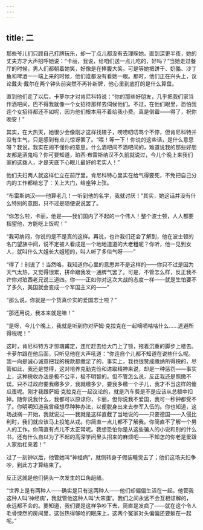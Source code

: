 ```yaml
---
---
---
```

title: 二
---




那些爷儿们只顾自己打牌玩乐，却一丁点儿都没有去理睬她。直到深更半夜，她的丈夫方才大声招呼她说：“卡丽，我说，给咱们送一点儿吃的，好吗？”当她走过餐厅的时候，男人们都朝着她笑，好像是在捧腹大笑。可是等她把饼干、奶酪、沙丁鱼和啤酒一一端上来的时候，他们谁都没有看她一眼。那时，他们正在兴头上，议论戴夫·戴尔在两个钟头前突然不再补新牌，他心里到底打的是什么算盘。

直到他们走了以后，卡萝尔才对肯尼科特说：“你的那些好朋友，几乎把我们家当作酒吧间，巴不得我就像一个女招待那样去伺候他们。不过，在他们眼里，恐怕我连个女招待都还不如呢，因为他们根本用不着给我小费。真是倒霉——得了，祝你晚安！”

其实，在大热天，她很少会像刚才这样找碴子，唠唠叨叨骂个不停，但肯尼科特并没有生气，只是感到有点儿惊讶罢了。“喂！等一下！你说的这些话，是什么意思呀？我说，我实在闹不懂你的意思。什么酒吧间不酒吧间的，难道说我的那些好朋友都是酒鬼吗？你可要知道，珀西·布雷斯纳汉不久前就说过，今儿个晚上来我们家的这拨人，才是天底下心眼儿最好的老实人！”

他们夫妇两人就这样伫立在前厅里。肯尼科特心里实在给气得要死，不免把自己分内的工作都给忘了：关上大门，给座钟上弦。

“布雷斯纳汉——他算老几！一听到他的名字，我就讨厌！”其实，她这话并没有什么特别的意图，只不过是随便说说罢了。

“你怎么啦，卡丽，他是——我们国内了不起的一个伟人！整个波士顿，人人都要指望他，方能吃上饭呢！”

“我可纳闷，你说的是不是真的这样。再说，也许我们还会了解到，他在波士顿的名门望族中间，说不定被人看成是一个地地道道的大老粗呢？你听，他一见到女人，就叫什么大姐长大姐短的，叫人听了多俗气呀——”

“得了！别说了！当然咯，我知道你心里的意思并不是这样的——你只不过是因为天气太热，又觉得很累，拼命跟我发一通脾气罢了。可是，不管怎么样，反正我不许你对珀西老兄说三道四。你——正如你对这次大战的态度一样——就是生怕要不了多久，美国就会变成一个军国主义的——”

“那么说，你就是一个货真价实的爱国志士啦？”

“那还用说，我本来就是嘛！”

“是呀，今儿个晚上，我就是听到你对萨姆·克拉克在一起嘀嘀咕咕什么……逃避所得税呢！”

这时，肯尼科特方才惊魂甫定，连忙赶去给大门上了锁，拖着沉重的脚步上楼去。卡萝尔跟在他后面，只听见他在大声吼道：“你连自个儿都不知道在说些什么呢。我一向是诚心诚意把我的税款都缴足了的，事实上，我也很赞成缴纳所得税的，尽管如此，我还是觉得，这对培养克勤克俭和进取精神来说，却是一种惩罚——事实上，这种税收办法是极不公平，极不明智的。但不管怎么说，反正我还是照缴不误。只不过政府要我缴多少，我就缴多少，要我多缴一个子儿，我才不当这样的傻瓜蛋呢。刚才我跟萨姆·克拉克在一起议论的，就是汽车费是不是应该从总额中扣掉。随你说我什么，我都可以原谅你，卡丽，但你说我不爱国，我可一秒钟都受不了。你明明知道我曾经想尽种种办法，以便脱身出来去参军入伍的。你也知道，这场战祸一开始，我就说过——我就是这样直截了当地说的——只要德国——入侵比利时，我们就应该马上投笔从戎。你简直一点儿都不了解我。你简直不了解一个男人的工作。你简直有点儿不太正常呢。我想恐怕你是从这些骗人的小说和别的什么书，还有什么自以为了不起的高深学问里头招来的麻烦吧——不知怎的你老是爱跟人家抬杠来着！”

过了一刻钟以后，他管她叫“神经病”，就侧转身子假装睡觉去了；他们这场夫妇争吵，到此方才算结束了。

反正这就是他们俩头一次发生的口角龃龉。

“世界上是有两种人——确实是只有这两种人——他们却偏偏生活在一起。他管我这种人叫‘神经病’，我就管他这种人叫‘大笨蛋’。我们之间永远不会互相谅解的，永远都不会的。要知道，我们要是这样争吵下去，简直是发疯了——就在这个令人毛骨悚然的房间里，这张热得够呛的眠床上，这两个冤家对头偏偏还要躺在一起呢。”